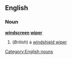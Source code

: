 ==English==
===Noun===
'''[[windscreen]] [[wiper]]'''
#(''British'') a [[windshield wiper]]
[[Category:English nouns]]